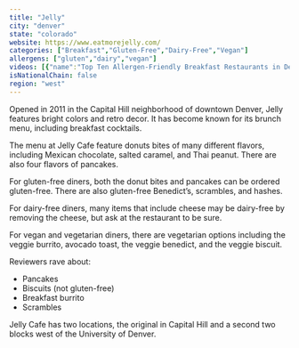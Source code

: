 ```yaml
---
title: "Jelly"
city: "denver"
state: "colorado"
website: https://www.eatmorejelly.com/
categories: ["Breakfast","Gluten-Free","Dairy-Free","Vegan"]
allergens: ["gluten","dairy","vegan"]
videos: [{"name":"Top Ten Allergen-Friendly Breakfast Restaurants in Denver, Colorado","url":"https://www.youtube.com/watch?v=h3YFkmc6GvU"}]
isNationalChain: false
region: "west"
---
```

Opened in 2011 in the Capital Hill neighborhood of downtown Denver, Jelly features bright colors and retro decor. It has become known for its brunch menu, including breakfast cocktails.

The menu at Jelly Cafe feature donuts bites of many different flavors, including Mexican chocolate, salted caramel, and Thai peanut. There are also four flavors of pancakes.

For gluten-free diners, both the donut bites and pancakes can be ordered gluten-free. There are also gluten-free Benedict’s, scrambles, and hashes. 

For dairy-free diners, many items that include cheese may be dairy-free by removing the cheese, but ask at the restaurant to be sure.

For vegan and vegetarian diners, there are vegetarian options including the veggie burrito, avocado toast, the veggie benedict, and the veggie biscuit.

Reviewers rave about:
* Pancakes
* Biscuits (not gluten-free)
* Breakfast burrito
* Scrambles

Jelly Cafe has two locations, the original in Capital Hill and a second two blocks west of the University of Denver.
